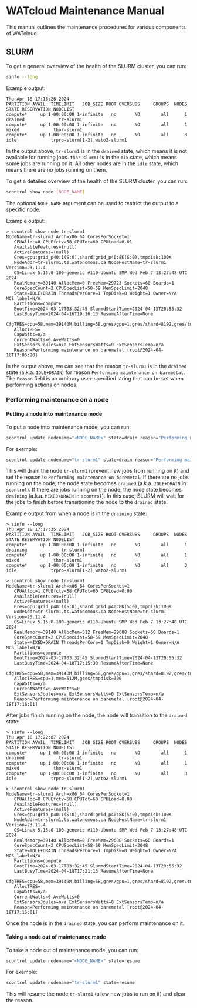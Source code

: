 # WATcloud Maintenance Manual

This manual outlines the maintenance procedures for various components of WATcloud.

## SLURM

To get a general overview of the health of the SLURM cluster, you can run:

```bash copy
sinfo --long
```

Example output:

```
Thu Apr 18 17:16:26 2024
PARTITION AVAIL  TIMELIMIT   JOB_SIZE ROOT OVERSUBS     GROUPS  NODES       STATE RESERVATION NODELIST
compute*     up 1-00:00:00 1-infinite   no       NO        all      1     drained             tr-slurm1
compute*     up 1-00:00:00 1-infinite   no       NO        all      1       mixed             thor-slurm1
compute*     up 1-00:00:00 1-infinite   no       NO        all      3        idle             trpro-slurm[1-2],wato2-slurm1
```

In the output above, `tr-slurm1` is in the `drained` state, which means it is not available for running jobs.
`thor-slurm1` is in the `mix` state, which means some jobs are running on it.
All other nodes are in the `idle` state, which means there are no jobs running on them.

To get a detailed overview of the health of the SLURM cluster, you can run:

```bash copy
scontrol show node [NODE_NAME]
```

The optional `NODE_NAME` argument can be used to restrict the output to a specific node.

Example output:

```text {11,20}
> scontrol show node tr-slurm1
NodeName=tr-slurm1 Arch=x86_64 CoresPerSocket=1
   CPUAlloc=0 CPUEfctv=58 CPUTot=60 CPULoad=0.01
   AvailableFeatures=(null)
   ActiveFeatures=(null)
   Gres=gpu:grid_p40:1(S:0),shard:grid_p40:8K(S:0),tmpdisk:100K
   NodeAddr=tr-slurm1.ts.watonomous.ca NodeHostName=tr-slurm1 Version=23.11.4
   OS=Linux 5.15.0-100-generic #110-Ubuntu SMP Wed Feb 7 13:27:48 UTC 2024
   RealMemory=39140 AllocMem=0 FreeMem=29723 Sockets=60 Boards=1
   CoreSpecCount=2 CPUSpecList=58-59 MemSpecLimit=2048
   State=IDLE+DRAIN ThreadsPerCore=1 TmpDisk=0 Weight=1 Owner=N/A MCS_label=N/A
   Partitions=compute
   BootTime=2024-03-17T03:32:45 SlurmdStartTime=2024-04-13T20:55:32
   LastBusyTime=2024-04-16T19:16:13 ResumeAfterTime=None
   CfgTRES=cpu=58,mem=39140M,billing=58,gres/gpu=1,gres/shard=8192,gres/tmpdisk=102400
   AllocTRES=
   CapWatts=n/a
   CurrentWatts=0 AveWatts=0
   ExtSensorsJoules=n/a ExtSensorsWatts=0 ExtSensorsTemp=n/a
   Reason=Performing maintenance on baremetal [root@2024-04-18T17:06:20] 
```

In the output above, we can see that the reason `tr-slurm1` is in the `drained` state (a.k.a. `IDLE+DRAIN`) for reason `Performing maintenance on baremetal`.
The `Reason` field is an arbitrary user-specified string that can be set when performing actions on nodes.

### Performing maintenance on a node


#### Putting a node into maintenance mode

To put a node into maintenance mode, you can run:

```bash
scontrol update nodename="<NODE_NAME>" state=drain reason="Performing maintenance for reason X"
```

For example:

```bash copy
scontrol update nodename="tr-slurm1" state=drain reason="Performing maintenance on baremetal"
```

This will drain the node `tr-slurm1` (prevent new jobs from running on it) and set the reason to `Performing maintenance on baremetal`.
If there are no jobs running on the node, the node state becomes `drained` (a.k.a. `IDLE+DRAIN` in `scontrol`).
If there are jobs running on the node, the node state becomes `draining` (a.k.a. `MIXED+DRAIN` in `scontrol`).
In this case, SLURM will wait for the jobs to finish before transitioning the node to the `drained` state.

Example output from when a node is in the `draining` state:

```text {4,18,27}
> sinfo --long
Thu Apr 18 17:17:35 2024
PARTITION AVAIL  TIMELIMIT   JOB_SIZE ROOT OVERSUBS     GROUPS  NODES       STATE RESERVATION NODELIST
compute*     up 1-00:00:00 1-infinite   no       NO        all      1    draining             tr-slurm1
compute*     up 1-00:00:00 1-infinite   no       NO        all      1       mixed             thor-slurm1
compute*     up 1-00:00:00 1-infinite   no       NO        all      3        idle             trpro-slurm[1-2],wato2-slurm1

> scontrol show node tr-slurm1
NodeName=tr-slurm1 Arch=x86_64 CoresPerSocket=1
   CPUAlloc=1 CPUEfctv=58 CPUTot=60 CPULoad=0.00
   AvailableFeatures=(null)
   ActiveFeatures=(null)
   Gres=gpu:grid_p40:1(S:0),shard:grid_p40:8K(S:0),tmpdisk:100K
   NodeAddr=tr-slurm1.ts.watonomous.ca NodeHostName=tr-slurm1 Version=23.11.4
   OS=Linux 5.15.0-100-generic #110-Ubuntu SMP Wed Feb 7 13:27:48 UTC 2024
   RealMemory=39140 AllocMem=512 FreeMem=29688 Sockets=60 Boards=1
   CoreSpecCount=2 CPUSpecList=58-59 MemSpecLimit=2048
   State=MIXED+DRAIN ThreadsPerCore=1 TmpDisk=0 Weight=1 Owner=N/A MCS_label=N/A
   Partitions=compute
   BootTime=2024-03-17T03:32:45 SlurmdStartTime=2024-04-13T20:55:32
   LastBusyTime=2024-04-18T17:15:30 ResumeAfterTime=None
   CfgTRES=cpu=58,mem=39140M,billing=58,gres/gpu=1,gres/shard=8192,gres/tmpdisk=102400
   AllocTRES=cpu=1,mem=512M,gres/tmpdisk=300
   CapWatts=n/a
   CurrentWatts=0 AveWatts=0
   ExtSensorsJoules=n/a ExtSensorsWatts=0 ExtSensorsTemp=n/a
   Reason=Performing maintenance on baremetal [root@2024-04-18T17:16:01]
```

After jobs finish running on the node, the node will transition to the `drained` state:

```text {4,18,27}
> sinfo --long
Thu Apr 18 17:22:07 2024
PARTITION AVAIL  TIMELIMIT   JOB_SIZE ROOT OVERSUBS     GROUPS  NODES       STATE RESERVATION NODELIST
compute*     up 1-00:00:00 1-infinite   no       NO        all      1     drained             tr-slurm1
compute*     up 1-00:00:00 1-infinite   no       NO        all      1       mixed             thor-slurm1
compute*     up 1-00:00:00 1-infinite   no       NO        all      3        idle             trpro-slurm[1-2],wato2-slurm1

> scontrol show node tr-slurm1
NodeName=tr-slurm1 Arch=x86_64 CoresPerSocket=1
   CPUAlloc=0 CPUEfctv=58 CPUTot=60 CPULoad=0.00
   AvailableFeatures=(null)
   ActiveFeatures=(null)
   Gres=gpu:grid_p40:1(S:0),shard:grid_p40:8K(S:0),tmpdisk:100K
   NodeAddr=tr-slurm1.ts.watonomous.ca NodeHostName=tr-slurm1 Version=23.11.4
   OS=Linux 5.15.0-100-generic #110-Ubuntu SMP Wed Feb 7 13:27:48 UTC 2024
   RealMemory=39140 AllocMem=0 FreeMem=29688 Sockets=60 Boards=1
   CoreSpecCount=2 CPUSpecList=58-59 MemSpecLimit=2048
   State=IDLE+DRAIN ThreadsPerCore=1 TmpDisk=0 Weight=1 Owner=N/A MCS_label=N/A
   Partitions=compute
   BootTime=2024-03-17T03:32:45 SlurmdStartTime=2024-04-13T20:55:32
   LastBusyTime=2024-04-18T17:21:13 ResumeAfterTime=None
   CfgTRES=cpu=58,mem=39140M,billing=58,gres/gpu=1,gres/shard=8192,gres/tmpdisk=102400
   AllocTRES=
   CapWatts=n/a
   CurrentWatts=0 AveWatts=0
   ExtSensorsJoules=n/a ExtSensorsWatts=0 ExtSensorsTemp=n/a
   Reason=Performing maintenance on baremetal [root@2024-04-18T17:16:01]
```

Once the node is in the `drained` state, you can perform maintenance on it.

#### Taking a node out of maintenance mode

To take a node out of maintenance mode, you can run:

```bash
scontrol update nodename="<NODE_NAME>" state=resume
```

For example:

```bash copy
scontrol update nodename="tr-slurm1" state=resume
```

This will resume the node `tr-slurm1` (allow new jobs to run on it) and clear the reason.

